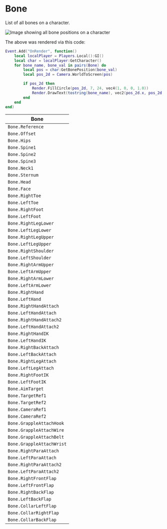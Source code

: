 # Bone

List of all bones on a character. 


![Image showing all bone positions on a character](/img/assets/bones.png)


The above was rendered via this code:
```lua
Event.Add("OnRender", function()
    local localPlayer = Players.Local():GI()
    local char = localPlayer:GetCharacter()
    for bone_name, bone_val in pairs(Bone) do
        local pos = char:GetBonePosition(bone_val)
        local pos_2d = Camera.WorldToScreen(pos)

        if pos_2d then
            Render.FillCircle(pos_2d, 7, 24, vec4(1, 0, 0, 1.0))
            Render.DrawText(tostring(bone_name), vec2(pos_2d.x, pos_2d.y - 15), 15, vec4(1, 1, 1, 1), true, 1, 100)
        end
    end
end)
```

| Bone                      |
| ------------------------- |
| `Bone.Reference`          |
| `Bone.Offset`             |
| `Bone.Hips`               |
| `Bone.Spine1`             |
| `Bone.Spine2`             |
| `Bone.Spine3`             |
| `Bone.Neck1`              |
| `Bone.Sternum`            |
| `Bone.Head`               |
| `Bone.Face`               |
| `Bone.RightToe`           |
| `Bone.LeftToe`            |
| `Bone.RightFoot`          |
| `Bone.LeftFoot`           |
| `Bone.RightLegLower`      |
| `Bone.LeftLegLower`       |
| `Bone.RightLegUpper`      |
| `Bone.LeftLegUpper`       |
| `Bone.RightShoulder`      |
| `Bone.LeftShoulder`       |
| `Bone.RightArmUpper`      |
| `Bone.LeftArmUpper`       |
| `Bone.RightArmLower`      |
| `Bone.LeftArmLower`       |
| `Bone.RightHand`          |
| `Bone.LeftHand`           |
| `Bone.RightHandAttach`    |
| `Bone.LeftHandAttach`     |
| `Bone.RightHandAttach2`   |
| `Bone.LeftHandAttach2`    |
| `Bone.RightHandIK`        |
| `Bone.LeftHandIK`         |
| `Bone.RightBackAttach`    |
| `Bone.LeftBackAttach`     |
| `Bone.RightLegAttach`     |
| `Bone.LeftLegAttach`      |
| `Bone.RightFootIK`        |
| `Bone.LeftFootIK`         |
| `Bone.AimTarget`          |
| `Bone.TargetRef1`         |
| `Bone.TargetRef2`         |
| `Bone.CameraRef1`         |
| `Bone.CameraRef2`         |
| `Bone.GrappleAttachHook`  |
| `Bone.GrappleAttachWire`  |
| `Bone.GrappleAttachBelt`  |
| `Bone.GrappleAttachWrist` |
| `Bone.RightParaAttach`    |
| `Bone.LeftParaAttach`     |
| `Bone.RightParaAttach2`   |
| `Bone.LeftParaAttach2`    |
| `Bone.RightFrontFlap`     |
| `Bone.LeftFrontFlap`      |
| `Bone.RightBackFlap`      |
| `Bone.LeftBackFlap`       |
| `Bone.CollarLeftFlap`     |
| `Bone.CollarRightFlap`    |
| `Bone.CollarBackFlap`     |

